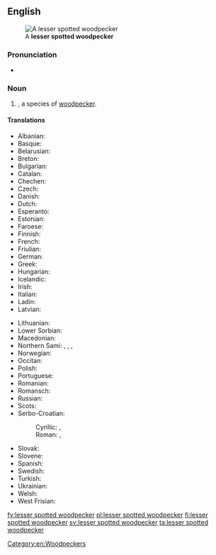 ==English==
{{wikipedia}}
{{wikispecies|Picoides minor}}
[[File:PicoidesMinorBack.jpg|thumb|A '''lesser spotted woodpecker''']]

===Pronunciation===
* {{IPA|/ˈlɛsə(ɹ)ˈspɒtədˈwədpɛkə(ɹ)/|lang=en}}

===Noun===
{{en-noun|head=[[lesser]] [[spotted]] [[woodpecker]]}}

# {{taxlink|Picoides minor|species|noshow=1}}, a species of [[woodpecker]].

====Translations====
{{trans-top|''Picoides minor''}}
* Albanian: {{t|sq|qukapiku larosh i vogël}}
* Basque: {{t|eu|okil txiki}}
* Belarusian: {{t|be|малы дзяцел|m}}
* Breton: {{t|br|pilkoad bihan}}
* Bulgarian: {{t|bg|малък пъстър кълвач|m}}
* Catalan: {{t|ca|picot garser petit|m}}
* Chechen: {{t|ce|леча}}
* Czech: {{t|cs|strakapoud malý}}
* Danish: {{t|da|dværgspætte}}
* Dutch: {{t|nl|kleine bonte specht|m}}
* Esperanto: {{t|eo|malgranda buntpego}}
* Estonian: {{t|et|väike-kirjurähn}}
* Faroese: {{t|fo|dvørgspæta}}
* Finnish: {{t+|fi|pikkutikka}}
* French: {{t+|fr|pic épeichette|m}}
* Friulian: {{t|fur|pic piçul}}
* German: {{t|de|Kleinspecht|m}}
* Greek: {{t|el|νανοτσικλιτάρα}}
* Hungarian: {{t|hu|kis fakopáncs}}
* Icelandic: {{t+|is|stubbspæta}}
* Irish: {{t|ga|mionchnagaire breac}}
* Italian: {{t|it|picchio rosso minore|m}}
* Ladin: {{t|lld|becalen pice}}
* Latvian: {{t|lv|mazais dzenis}}
{{trans-mid}}
* Lithuanian: {{t|lt|mažasis margasis genys}}
* Lower Sorbian: {{t|dsb|mały šnapac}}
* Macedonian: {{t|mk|мал клукаjдрвец|m}}
* Northern Sami: {{t|se|uhcačáihni}}, {{t|se|cizáščáihni}}, {{t|se|uhcagirječáihni}}, {{t|se|deaggačáihni}}
* Norwegian: {{t|no|dvergspett}}
* Occitan: {{t|oc|pic pichòt}}
* Polish: {{t+|pl|dzięciołek|m}}
* Portuguese: {{t|pt|pica-pau malhado pequeno|m}}
* Romanian: {{t+|ro|ciocănitoare}}
* Romansch: {{t|rm|pitgalain pitschen}}
* Russian: {{t|ru|ма́лый дя́тел|m}}
* Scots: {{t|sco|cnag bheag}}
* Serbo-Croatian:
*: Cyrillic: {{t|sh|мали детлић|sc=Cyrl}}, {{t|sh|мали дјетао|sc=Cyrl}}
*: Roman: {{t+|sh|mali detlić}}, {{t+|sh|mali djetao}}
* Slovak: {{t|sk|ďateľ malý|m}}
* Slovene: {{t|sl|mali detel|m}}
* Spanish: {{t|es|pico menor|m}}
* Swedish: {{t+|sv|mindre hackspett|c}}
* Turkish: {{t+|tr|küçük ağaçkakan}}
* Ukrainian: {{t|uk|дятел малий|m}}
* Welsh: {{t|cy|cnocell fraith leiaf}}
* West Frisian: {{t|fy|lytse eksterspjocht}}
{{trans-bottom}}

[[Category:en:Woodpeckers]]

[[fy:lesser spotted woodpecker]]
[[pl:lesser spotted woodpecker]]
[[fi:lesser spotted woodpecker]]
[[sv:lesser spotted woodpecker]]
[[ta:lesser spotted woodpecker]]